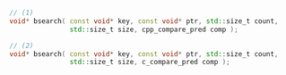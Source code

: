 ```cpp
// (1)
void* bsearch( const void* key, const void* ptr, std::size_t count,
               std::size_t size, cpp_compare_pred comp );

// (2)
void* bsearch( const void* key, const void* ptr, std::size_t count,
               std::size_t size, c_compare_pred comp );
```
